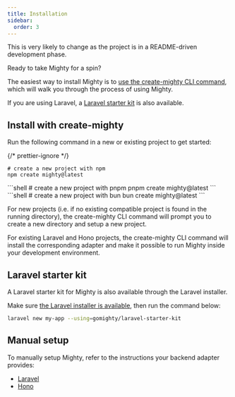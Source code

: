 ```yaml
---
title: Installation
sidebar:
  order: 3
---
```



<Aside type="caution">
  This is very likely to change as the project is in a README-driven development
  phase.
</Aside>

Ready to take Mighty for a spin?

The easiest way to install Mighty is to [use the create-mighty CLI command](#install-with-create-mighty), which will walk you through the process of using Mighty.

If you are using Laravel, a [Laravel starter kit](#laravel-starter-kit) is also available.

## Install with create-mighty

Run the following command in a new or existing project to get started:

{/* prettier-ignore */}
<PackageManagerTabs>
  <Fragment slot="npm">
  ```shell
  # create a new project with npm
  npm create mighty@latest
  ```
  </Fragment>
  <Fragment slot="pnpm">
  ```shell
  # create a new project with pnpm
  pnpm create mighty@latest
  ```
  </Fragment>
  <Fragment slot="bun">
  ```shell
  # create a new project with bun
  bun create mighty@latest
  ```
  </Fragment>
</PackageManagerTabs>

For new projects (i.e. if no existing compatible project is found in the running directory), the create-mighty CLI command will prompt you to create a new directory and setup a new project.

For existing Laravel and Hono projects, the create-mighty CLI command will install the corresponding adapter and make it possible to run Mighty inside your development environment.

## Laravel starter kit

A Laravel starter kit for Mighty is also available through the Laravel installer.

Make sure [the Laravel installer is available](https://laravel.com/docs/12.x/installation#installing-php), then run the command below:

```bash
laravel new my-app --using=gomighty/laravel-starter-kit
```

## Manual setup

To manually setup Mighty, refer to the instructions your backend adapter provides:

- [Laravel](/guides/backend-adapters/laravel#manual-setup)
- [Hono](/guides/backend-adapters/hono#manual-setup)
